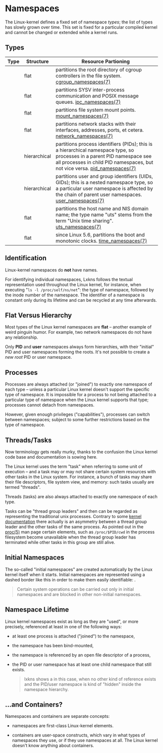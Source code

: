 
# Namespaces

The Linux-kernel defines a fixed set of namespace _types_; the list of types has
slowly grown over time. This set is fixed for a particular compiled kernel and
cannot be changed or extended while a kernel runs.

## Types

| Type | Structure | Resource Partioning |
| --- | --- | --- |
| <NamespaceExample type="cgroup" /> | flat | partitions the root directory of cgroup controllers in the file system. [cgroup_namespaces(7)](https://man7.org/linux/man-pages/man7/cgroup_namespaces.7.html) |
| <NamespaceExample type="ipc" /> | flat | partitions SYSV inter-process communication and POSIX message queues. [ipc_namespaces(7)](https://man7.org/linux/man-pages/man7/ipc_namespaces.7.html) |
| <NamespaceExample type="mnt" /> | flat | partitions file system mount points. [mount_namespaces(7)](https://man7.org/linux/man-pages/man7/mount_namespaces.7.html) |
| <NamespaceExample type="net" /> | flat | partitions network stacks with their interfaces, addresses, ports, et cetera. [network_namespaces(7)](https://man7.org/linux/man-pages/man7/network_namespaces.7.html) |
| <NamespaceExample type="pid" /> | hierarchical | partitions process identifiers (PIDs); this is a hierarchical namespace type, so processes in a parent PID namespace see all processes in child PID namespaces, but not vice versa. [pid_namespaces(7)](https://man7.org/linux/man-pages/man7/pid_namespaces.7.html) |
| <NamespaceExample type="user" /> | hierarchical | partitions user and group identifiers (UIDs, GIDs); this is a nested namespace type, so a particular user namespace is affected by the chain of parent user namespaces. [user_namespaces(7)](https://man7.org/linux/man-pages/man7/user_namespaces.7.html) |
| <NamespaceExample type="uts" /> | flat | partitions the host name and NIS domain name; the type name "uts" stems from the term "Unix time sharing". [uts_namespaces(7)](https://man7.org/linux/man-pages/man7/uts_namespaces.7.html) |
| <NamespaceExample type="time" /> | flat | since Linux 5.6, partitions the boot and monotonic clocks. [time_namespaces(7)](https://man7.org/linux/man-pages/man7/time_namespaces.7.html) |

## Identification

Linux-kernel namespaces do **not** have names.

For identifying individual namespaces, Lxkns follows the textual representation
used throughout the Linux kernel, for instance, when executing "`ls -l
/proc/self/ns/net`": the type of namespace, followed by the inode number of the
namespace. The identifier of a namespace is constant only during its lifetime
and can be recycled at any time afterwards.

## Flat Versus Hierarchy

Most types of the Linux kernel namespaces are **flat** – another example of
weird pinguin humor. For example, two network namespaces do not have any
relationship.

Only **PID** and **user** namespaces always form hierarchies, with their
"initial" PID and user namespaces forming the roots. It's not possible to create
a *new root* PID or user namespace.

## Processes

Processes are always attached (or "joined") to exactly one namespace of each
type – unless a particular Linux kernel doesn't support the specific type of
namespace. It is impossible for a process to not being attached to a particular
type of namespace when the Linux kernel supports that type; processes cannot
detach from namespaces.

However, given enough privileges ("capabilities"), processes can switch between
namespaces; subject to some further restrictions based on the type of namespace.

## Threads/Tasks

Now terminology gets really murky, thanks to the confusion the Linux kernel code
base and documentation is sowing here.

The Linux kernel uses the term "task" when referring to some unit of execution –
and a task may or may not share certain system resources with other tasks in the
Linux system. For instance, a bunch of tasks may share their file descriptors,
file system view, and memory: such tasks usually are termed "threads".

Threads (tasks) are also always attached to exactly one namespace of each type.

Tasks can be "thread group leaders" and then can be regarded as representing the
traditional unix processes. Contrary to some [kernel
documentation](https://www.kernel.org/doc/html/latest/accounting/taskstats.html)
there actually is an asymmetry between a thread group leader and the other tasks
of the same process. As pointed out in the
[proc(5)](https://man7.org/linux/man-pages/man5/proc.5.html) man page certain
elements, such as `/proc/$PID/cwd` in the process filesystem become unavailable
when the thread group leader has terminated while other tasks in this group are
still alive.

## Initial Namespaces

The so-called "initial namespaces" are created automatically by the Linux kernel
itself when it starts. Initial namespaces are represented using a dashed border
like this in order to make them easily identifiable: <NamespaceExample
type="net" initial={true} />.

> Certain system operations can be carried out only in initial namespaces and
  are blocked in other non-initial namespaces.

## Namespace Lifetime

Linux kernel namespaces exist as long as they are "used", or more precisely,
referenced at least in one of the following ways:

- at least one process is attached ("joined") to the namespace,

- the namespace has been bind-mounted,

- the namespace is referenced by an open file descriptor of a process,

- the PID or user namespace has at least one child namespace that still exists.
  
  > lxkns shows a <Ghost fontSize="inherit"/> in this case, when no other kind
  of reference exists and the PID/user namespace is kind of "hidden" inside the
  namespace hierarchy.

## ...and Containers?

Namespaces and containers are separate concepts:

- namespaces are first-class Linux-kernel elements.

- containers are user-space constructs, which vary in what types of namespaces
  they use, or if they use namespaces at all. The Linux kernel doesn't know
  anything about containers.
